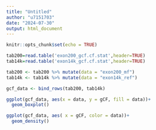 ```yaml
---
title: "Untitled"
author: "u7151703"
date: "2024-07-30"
output: html_document
---
```


```r
knitr::opts_chunk$set(echo = TRUE)
```

```r
tab200=read.table('exon200_gcf.cf.stat',header=TRUE)
tab14k=read.table('exon14k_gcf.cf.stat',header=TRUE)
```


```r
tab200 <- tab200 %>% mutate(data = "exon200_mf")
tab14k <- tab14k %>% mutate(data = "exon14k_ref")

gcf_data <- bind_rows(tab200, tab14k)
```

```r
ggplot(gcf_data, aes(x = data, y = gCF, fill = data))+
  geom_boxplot()
```

```r
ggplot(gcf_data, aes( x = gCF, color = data))+
  geom_density()
```
